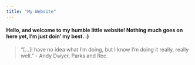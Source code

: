 ```yaml
---
title: "My Website"
---
```


#### Hello, and welcome to my humble little website! Nothing much goes on here yet, I'm just doin' my best.  :)

> "[...]I have no idea what I'm doing, but I know I'm doing it really, really well." - Andy Dwyer, Parks and Rec.